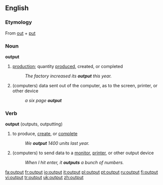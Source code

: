 ==English==

===Etymology===
From [[out]] + [[put]]

===Noun===
'''output'''

# [[production]]; quantity [[produce]]d, created, or completed
#: ''The factory increased its '''output''' this year.''
# (computers) data sent out of the computer, as to the screen, printer, or other device
#: ''a six page '''output'''''

===Verb===
'''output''' (outputs, outputting)

# to produce, [[create]], or [[complete]]
#: ''We '''output''' 1400 units last year.''
# (computers) to send data to a [[monitor]], [[printer]], or other output device
#: ''When I hit enter, it '''outputs''' a bunch of numbers.''

[[fa:output]]
[[fr:output]]
[[io:output]]
[[it:output]]
[[pl:output]]
[[pt:output]]
[[ru:output]]
[[fi:output]]
[[vi:output]]
[[tr:output]]
[[uk:output]]
[[zh:output]]